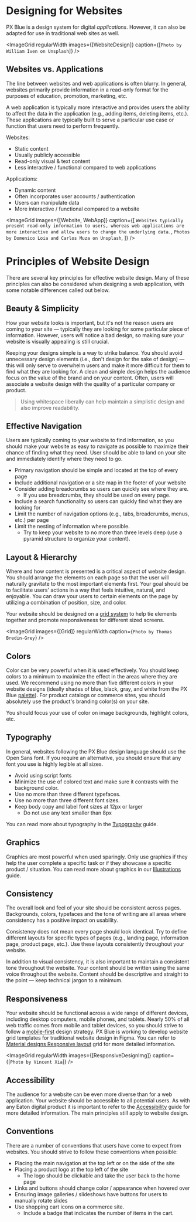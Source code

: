 
<!-- KEYWORDS: web website application app design marketing -->

# Designing for Websites

PX Blue is a design system for digital _applications_. However, it can also be adapted for use in traditional web sites as well.

<ImageGrid regularWidth images={[WebsiteDesign]} caption={[`Photo by William Iven on Unsplash`]} />

## Websites vs. Applications

The line between websites and web applications is often blurry. In general, websites primarily provide information in a read-only format for the purposes of education, promotion, marketing, etc.

A web application is typically more interactive and provides users the ability to affect the data in the application (e.g., adding items, deleting items, etc.). These applications are typically built to serve a particular use case or function that users need to perform frequently.

Websites:

-   Static content
-   Usually publicly accessible
-   Read-only visual & text content
-   Less interactive / functional compared to web applications

Applications:

-   Dynamic content
-   Often incorporates user accounts / authentication
-   Users can manipulate data
-   More interactive / functional compared to a website

<ImageGrid
    images={[Website, WebApp]}
    caption={[
        `Websites typically present read-only information to users, whereas web applications are more interactive and allow users to change the underlying data.`,
        `Photos by Domenico Loia and Carlos Muza on Unsplash`,
    ]}
/>
<Divider />

# Principles of Website Design

There are several key principles for effective website design. Many of these principles can also be considered when designing a web application, with some notable differences called out below.

## Beauty & Simplicity

How your website looks is important, but it's not the reason users are coming to your site — typically they are looking for some particular piece of information. However, users _will_ notice a bad design, so making sure your website is visually appealing is still crucial.

Keeping your designs simple is a way to strike balance. You should avoid unnecessary design elements (i.e., don't design for the sake of design) — this will only serve to overwhelm users and make it more difficult for them to find what they are looking for. A clean and simple design helps the audience focus on the value of the brand and on your content. Often, users will associate a website design with the quality of a particular company or product.

> Using whitespace liberally can help maintain a simplistic design and also improve readability.

## Effective Navigation

Users are typically coming to your website to find information, so you should make your website as easy to navigate as possible to maximize their chance of finding what they need. User should be able to land on your site and immediately identify where they need to go.

-   Primary navigation should be simple and located at the top of every page
-   Include additional navigation or a site map in the footer of your website
-   Consider adding breadcrumbs so users can quickly see where they are.
    -   If you use breadcrumbs, they should be used on every page.
-   Include a search functionality so users can quickly find what they are looking for
-   Limit the number of navigation options (e.g., tabs, breadcrumbs, menus, etc.) per page
-   Limit the nesting of information where possible.
    -   Try to keep your website to no more than three levels deep (use a pyramid structure to organize your content).

## Layout & Hierarchy

Where and how content is presented is a critical aspect of website design. You should arrange the elements on each page so that the user will naturally gravitate to the most important elements first. Your goal should be to facilitate users' actions in a way that feels intuitive, natural, and enjoyable. You can draw your users to certain elements on the page by utilizing a combination of position, size, and color.

Your website should be designed on a [grid system](https://www.smashingmagazine.com/2017/12/building-better-ui-designs-layout-grids/) to help tie elements together and promote responsiveness for different sized screens.

<ImageGrid images={[Grid]} regularWidth caption={`Photo by Thomas Bredin-Grey`} />

## Colors

Color can be very powerful when it is used effectively. You should keep colors to a minimum to maximize the effect in the areas where they are used. We recommend using no more than five different colors in your website designs (ideally shades of blue, black, gray, and white from the PX Blue [palette](/style/color)). For product catalogs or commerce sites, you should absolutely use the product's branding color(s) on your site.

You should focus your use of color on image backgrounds, highlight colors, etc.

## Typography

In general, websites following the PX Blue design language should use the Open Sans font. If you require an alternative, you should ensure that any font you use is highly legible at all sizes.

-   Avoid using script fonts
-   Minimize the use of colored text and make sure it contrasts with the background color.
-   Use no more than three different typefaces.
-   Use no more than three different font sizes.
-   Keep body copy and label font sizes at 12px or larger
    -   Do not use any text smaller than 8px

You can read more about typography in the [Typography](/style/typography) guide.

## Graphics

Graphics are most powerful when used sparingly. Only use graphics if they help the user complete a specific task or if they showcase a specific product / situation. You can read more about graphics in our [Illustrations](/style/illustrations) guide.

## Consistency

The overall look and feel of your site should be consistent across pages. Backgrounds, colors, typefaces and the tone of writing are all areas where consistency has a positive impact on usability.

Consistency does not mean every page should look identical. Try to define different layouts for specific types of pages (e.g., landing page, information page, product page, etc.). Use these layouts consistently throughout your website.

In addition to visual consistency, it is also important to maintain a consistent tone throughout the website. Your content should be written using the same voice throughout the website. Content should be descriptive and straight to the point — keep technical jargon to a minimum.

## Responsiveness

Your website should be functional across a wide range of different devices, including desktop computers, mobile phones, and tablets. Nearly 50% of all web traffic comes from mobile and tablet devices, so you should strive to follow a [mobile-first](https://medium.com/@Vincentxia77/what-is-mobile-first-design-why-its-important-how-to-make-it-7d3cf2e29d00) design strategy. PX Blue is working to develop website grid templates for traditional website design in Figma. You can refer to [Material designs Responsive layout](https://material.io/design/layout/understanding-layout.html) grid for more detailed information.

<ImageGrid regularWidth images={[ResponsiveDesignImg]} caption={[`Photo by Vincent Xia`]} />

## Accessibility

The audience for a website can be even more diverse than for a web application. Your website should be accessible to all potential users. As with any Eaton digital product it is important to refer to the [Accessibility](/design/accessibility) guide for more detailed information. The main principles still apply to website design.

## Conventions

There are a number of conventions that users have come to expect from websites. You should strive to follow these conventions when possible:

-   Placing the main navigation at the top left or on the side of the site
-   Placing a product logo at the top left of the site
    -   The logo should be clickable and take the user back to the home page
-   Links and buttons should change color / appearance when hovered over
-   Ensuring image galleries / slideshows have buttons for users to manually rotate slides
-   Use shopping cart icons on a commerce site.
    -   Include a badge that indicates the number of items in the cart.

<!--# Key Differences vs. Web Application-->
